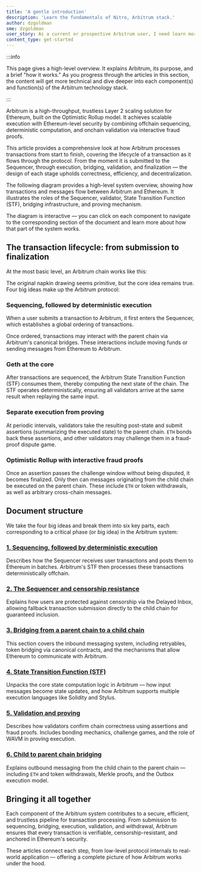 ```yaml
---
title: 'A gentle introduction'
description: 'Learn the fundamentals of Nitro, Arbitrum stack.'
author: dzgoldman
sme: dzgoldman
user_story: As a current or prospective Arbitrum user, I need learn more about Nitros design.
content_type: get-started
---
```



:::info

This page gives a high-level overview. It explains <a data-quicklook-from="arbitrum">Arbitrum</a>, its purpose, and a brief "how it works." As you progress through the articles in this section, the content will get more technical and dive deeper into each component(s) and function(s) of the Arbitrum technology stack.

:::

Arbitrum is a high-throughput, trustless Layer 2 scaling solution for Ethereum, built on the Optimistic Rollup model. It achieves scalable execution with Ethereum-level security by combining offchain sequencing, deterministic computation, and onchain validation via interactive fraud proofs.

This article provides a comprehensive look at how Arbitrum processes transactions from start to finish, covering the lifecycle of a transaction as it flows through the protocol. From the moment it is submitted to the Sequencer, through execution, bridging, validation, and finalization –– the design of each stage upholds correctness, efficiency, and decentralization.

The following diagram provides a high-level system overview, showing how transactions and messages flow between Arbitrum and Ethereum. It illustrates the roles of the Sequencer, validator, State Transition Function (STF), bridging infrastructure, and proving mechanism.

The diagram is interactive –– you can click on each component to navigate to the corresponding section of the document and learn more about how that part of the system works.

<ImageZoom
  src="/img/haw-transaction-lifecycle-interactive.svg"
  alt="Interactive diagram of the transaction lifecycle"
  className="img-600px"
/>

## The transaction lifecycle: from submission to finalization
At the most basic level, an Arbitrum chain works like this:

<ImageWithCaption
  caption="Original napkin sketch drawn by Arbitrum co-founder Ed Felten"
  src="https://lh4.googleusercontent.com/qwf_aYyB1AfX9s-_PQysOmPNtWB164_qA6isj3NhkDnmcro6J75f6MC2_AjlN60lpSkSw6DtZwNfrt13F3E_G8jdvjeWHX8EophDA2oUM0mEpPVeTlMbsjUCMmztEM0WvDpyWZ6R"
/>

The original napkin drawing seems primitive, but the core idea remains true. Four big ideas make up the Arbitrum protocol:

### Sequencing, followed by deterministic execution
When a user submits a transaction to Arbitrum, it first enters the Sequencer, which establishes a global ordering of transactions.

Once ordered, transactions may interact with the parent chain via Arbitrum's canonical bridges. These interactions include moving funds or sending messages from Ethereum to Arbitrum.

### Geth at the core
After transactions are sequenced, the Arbitrum State Transition Function (STF) consumes them, thereby computing the next state of the chain. The STF operates deterministically, ensuring all validators arrive at the same result when replaying the same input.

### Separate execution from proving
At periodic intervals, validators take the resulting post-state and submit assertions (summarizing the executed state) to the parent chain. `ETH` bonds back these assertions, and other validators may challenge them in a fraud-proof dispute game.

### Optimistic Rollup with interactive fraud proofs
Once an assertion passes the challenge window without being disputed, it becomes finalized. Only then can messages originating from the child chain be executed on the parent chain. These include `ETH` or token withdrawals, as well as arbitrary cross-chain messages.


## Document structure
We take the four big ideas and break them into six key parts, each corresponding to a critical phase (or big idea) in the Arbitrum system:

### [1. Sequencing, followed by deterministic execution](/how-arbitrum-works/02-transaction-lifecycle.mdx)
Describes how the Sequencer receives user transactions and posts them to Ethereum in batches. Arbitrum's STF then processes these transactions deterministically offchain.

### [2. The Sequencer and censorship resistance](/how-arbitrum-works/03-sequencer.mdx)
Explains how users are protected against censorship via the Delayed Inbox, allowing fallback transaction submission directly to the child chain for guaranteed inclusion.

### [3. Bridging from a parent chain to a child chain](/how-arbitrum-works/10-l1-to-l2-messaging.mdx)
This section covers the inbound messaging system, including retryables, token bridging via canonical contracts, and the mechanisms that allow Ethereum to communicate with Arbitrum.

### [4. State Transition Function (STF)](/how-arbitrum-works/04-state-transition-function/01-stf-gentle-intro.mdx)
Unpacks the core state computation logic in Arbitrum –– how input messages become state updates, and how Arbitrum supports multiple execution languages like Solidity and Stylus.

### [5. Validation and proving](/how-arbitrum-works/05-validation-and-proving/01-validation-and-proving.mdx)
Describes how validators confirm chain correctness using assertions and fraud proofs. Includes bonding mechanics, challenge games, and the role of WAVM in proving execution.

### [6. Child to parent chain bridging](/how-arbitrum-works/11-l2-to-l1-messaging.mdx)
Explains outbound messaging from the child chain to the parent chain –– including `ETH` and token withdrawals, Merkle proofs, and the Outbox execution model.


## Bringing it all together
Each component of the Arbitrum system contributes to a secure, efficient, and trustless pipeline for transaction processing. From submission to sequencing, bridging, execution, validation, and withdrawal, Arbitrum ensures that every transaction is verifiable, censorship-resistant, and anchored in Ethereum's security.

These articles connect each step, from low-level protocol internals to real-world application –– offering a complete picture of how Arbitrum works under the hood.